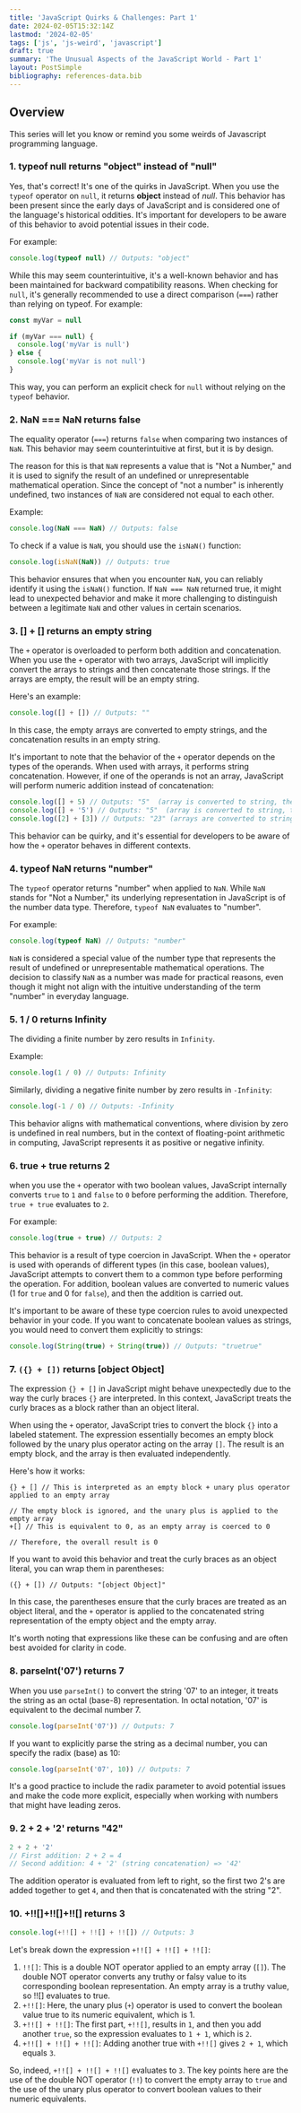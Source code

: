 ```yaml
---
title: 'JavaScript Quirks & Challenges: Part 1'
date: 2024-02-05T15:32:14Z
lastmod: '2024-02-05'
tags: ['js', 'js-weird', 'javascript']
draft: true
summary: 'The Unusual Aspects of the JavaScript World - Part 1'
layout: PostSimple
bibliography: references-data.bib
---
```


## Overview

This series will let you know or remind you some weirds of Javascript programming language.

### 1. typeof null returns "object" instead of "null"

Yes, that's correct! It's one of the quirks in JavaScript. When you use the `typeof` operator on `null`, it returns **object** instead of _null_. This behavior has been present since the early days of JavaScript and is considered one of the language's historical oddities. It's important for developers to be aware of this behavior to avoid potential issues in their code.

For example:

```js
console.log(typeof null) // Outputs: "object"
```

While this may seem counterintuitive, it's a well-known behavior and has been maintained for backward compatibility reasons. When checking for `null`, it's generally recommended to use a direct comparison (`===`) rather than relying on typeof. For example:

```js
const myVar = null

if (myVar === null) {
  console.log('myVar is null')
} else {
  console.log('myVar is not null')
}
```

This way, you can perform an explicit check for `null` without relying on the `typeof` behavior.

### 2. NaN === NaN returns false

The equality operator (`===`) returns `false` when comparing two instances of `NaN`. This behavior may seem counterintuitive at first, but it is by design.

The reason for this is that `NaN` represents a value that is "Not a Number," and it is used to signify the result of an undefined or unrepresentable mathematical operation. Since the concept of "not a number" is inherently undefined, two instances of `NaN` are considered not equal to each other.

Example:

```js
console.log(NaN === NaN) // Outputs: false
```

To check if a value is `NaN`, you should use the `isNaN()` function:

```js
console.log(isNaN(NaN)) // Outputs: true
```

This behavior ensures that when you encounter `NaN`, you can reliably identify it using the `isNaN()` function. If `NaN === NaN` returned true, it might lead to unexpected behavior and make it more challenging to distinguish between a legitimate `NaN` and other values in certain scenarios.

### 3. [] + [] returns an empty string

The `+` operator is overloaded to perform both addition and concatenation. When you use the `+` operator with two arrays, JavaScript will implicitly convert the arrays to strings and then concatenate those strings. If the arrays are empty, the result will be an empty string.

Here's an example:

```js
console.log([] + []) // Outputs: ""
```

In this case, the empty arrays are converted to empty strings, and the concatenation results in an empty string.

It's important to note that the behavior of the `+` operator depends on the types of the operands. When used with arrays, it performs string concatenation. However, if one of the operands is not an array, JavaScript will perform numeric addition instead of concatenation:

```js
console.log([] + 5) // Outputs: "5"  (array is converted to string, then concatenated with 5)
console.log([] + '5') // Outputs: "5"  (array is converted to string, then concatenated with "5")
console.log([2] + [3]) // Outputs: "23" (arrays are converted to strings, then concatenated)
```

This behavior can be quirky, and it's essential for developers to be aware of how the `+` operator behaves in different contexts.

### 4. typeof NaN returns "number"

The `typeof` operator returns "number" when applied to `NaN`. While `NaN` stands for "Not a Number," its underlying representation in JavaScript is of the number data type. Therefore, `typeof NaN` evaluates to "number".

For example:

```js
console.log(typeof NaN) // Outputs: "number"
```

`NaN` is considered a special value of the number type that represents the result of undefined or unrepresentable mathematical operations. The decision to classify `NaN` as a number was made for practical reasons, even though it might not align with the intuitive understanding of the term "number" in everyday language.

### 5. 1 / 0 returns Infinity

The dividing a finite number by zero results in `Infinity`.

Example:

```js
console.log(1 / 0) // Outputs: Infinity
```

Similarly, dividing a negative finite number by zero results in `-Infinity`:

```js
console.log(-1 / 0) // Outputs: -Infinity
```

This behavior aligns with mathematical conventions, where division by zero is undefined in real numbers, but in the context of floating-point arithmetic in computing, JavaScript represents it as positive or negative infinity.

### 6. true + true returns 2

when you use the `+` operator with two boolean values, JavaScript internally converts `true` to `1` and `false` to `0` before performing the addition. Therefore, `true + true` evaluates to `2`.

For example:

```js
console.log(true + true) // Outputs: 2
```

This behavior is a result of type coercion in JavaScript. When the `+` operator is used with operands of different types (in this case, boolean values), JavaScript attempts to convert them to a common type before performing the operation. For addition, boolean values are converted to numeric values (1 for `true` and 0 for `false`), and then the addition is carried out.

It's important to be aware of these type coercion rules to avoid unexpected behavior in your code. If you want to concatenate boolean values as strings, you would need to convert them explicitly to strings:

```js
console.log(String(true) + String(true)) // Outputs: "truetrue"
```

### 7. `({} + [])` returns [object Object]

The expression `{} + []` in JavaScript might behave unexpectedly due to the way the curly braces `{}` are interpreted. In this context, JavaScript treats the curly braces as a block rather than an object literal.

When using the `+` operator, JavaScript tries to convert the block `{}` into a labeled statement. The expression essentially becomes an empty block followed by the unary plus operator acting on the array `[]`. The result is an empty block, and the array is then evaluated independently.

Here's how it works:

```
{} + [] // This is interpreted as an empty block + unary plus operator applied to an empty array

// The empty block is ignored, and the unary plus is applied to the empty array
+[] // This is equivalent to 0, as an empty array is coerced to 0

// Therefore, the overall result is 0
```

If you want to avoid this behavior and treat the curly braces as an object literal, you can wrap them in parentheses:

```
({} + []) // Outputs: "[object Object]"
```

In this case, the parentheses ensure that the curly braces are treated as an object literal, and the `+` operator is applied to the concatenated string representation of the empty object and the empty array.

It's worth noting that expressions like these can be confusing and are often best avoided for clarity in code.

### 8. parseInt('07') returns 7

When you use `parseInt()` to convert the string '07' to an integer, it treats the string as an octal (base-8) representation. In octal notation, '07' is equivalent to the decimal number 7.

```js
console.log(parseInt('07')) // Outputs: 7
```

If you want to explicitly parse the string as a decimal number, you can specify the radix (base) as 10:

```js
console.log(parseInt('07', 10)) // Outputs: 7
```

It's a good practice to include the radix parameter to avoid potential issues and make the code more explicit, especially when working with numbers that might have leading zeros.

### 9. 2 + 2 + '2' returns "42"

```js
2 + 2 + '2'
// First addition: 2 + 2 = 4
// Second addition: 4 + '2' (string concatenation) => '42'
```

The addition operator is evaluated from left to right, so the first two 2's are added together to get `4`, and then that is concatenated with the string "2".

### 10. +!![]+!![]+!![] returns 3

```js
console.log(+!![] + !![] + !![]) // Outputs: 3
```

Let's break down the expression `+!![] + !![] + !![]`:

1. `!![]`: This is a double NOT operator applied to an empty array (`[]`). The double NOT operator converts any truthy or falsy value to its corresponding boolean representation. An empty array is a truthy value, so !![] evaluates to true.
2. `+!![]`: Here, the unary plus (`+`) operator is used to convert the boolean value true to its numeric equivalent, which is 1.
3. `+!![] + !![]`: The first part, `+!![]`, results in `1`, and then you add another `true`, so the expression evaluates to `1 + 1`, which is `2`.
4. `+!![] + !![] + !![]`: Adding another true with `+!![]` gives `2 + 1`, which equals `3`.

So, indeed, `+!![] + !![] + !![]` evaluates to `3`. The key points here are the use of the double NOT operator (`!!`) to convert the empty array to `true` and the use of the unary plus operator to convert boolean values to their numeric equivalents.
